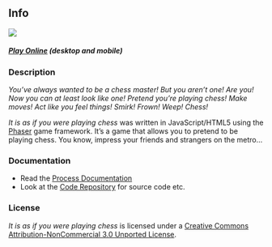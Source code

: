 ## Info

![](info/images/it-is-as-if-you-were-playing-chess-banner.png)

##### [Play Online](http://www.pippinbarr.com/it-is-as-if-you-were-playing-chess/) (desktop and mobile)

### Description
*You’ve always wanted to be a chess master! But you aren’t one! Are you! Now you can at least look like one! Pretend you’re playing chess! Make moves! Act like you feel things! Smirk! Frown! Weep! Chess!*

_It is as if you were playing chess_ was written in JavaScript/HTML5 using the [Phaser](http://www.phaser.io/) game framework. It's a game that allows you to pretend to be playing chess. You know, impress your friends and strangers on the metro...

### Documentation
* Read the [Process Documentation](../process)
* Look at the [Code Repository](https://github.com/pippinbarr/it-is-as-if-you-were-playing-chess) for source code etc.

### License
*It is as if you were playing chess* is licensed under a [Creative Commons Attribution-NonCommercial 3.0 Unported License](http://creativecommons.org/licenses/by-nc/3.0/).
